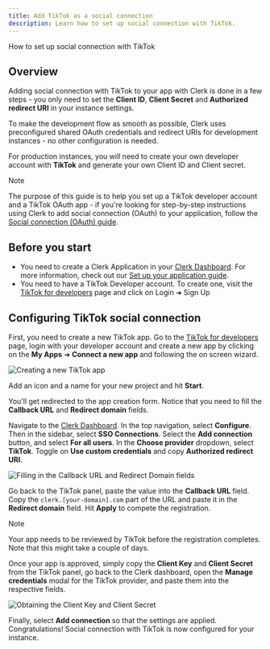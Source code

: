 ```yaml
---
title: Add TikTok as a social connection
description: Learn how to set up social connection with TikTok.
---
```


How to set up social connection with TikTok

## Overview

Adding social connection with TikTok to your app with Clerk is done in a few steps - you only need to set the **Client ID**, **Client Secret** and **Authorized redirect URI** in your instance settings.

To make the development flow as smooth as possible, Clerk uses  preconfigured shared OAuth credentials and redirect URIs for development instances - no other configuration is needed.

For production instances, you will need to create your own developer account with **TikTok** and generate your own Client ID and Client secret.

> [!NOTE]
> The purpose of this guide is to help you set up a TikTok developer account  and a TikTok OAuth app - if you're looking for step-by-step instructions using Clerk to add social connection (OAuth) to your application, follow the [Social connection (OAuth) guide](/docs/authentication/social-connections/oauth).

## Before you start

- You need to create a Clerk Application in your [Clerk Dashboard](https://dashboard.clerk.com/). For more information, check out our [Set up your application guide](/docs/quickstarts/setup-clerk).
- You need to have a TikTok Developer account. To create one, visit the [TikTok for developers](https://developers.tiktok.com/) page and click on Login ➜ Sign Up

## Configuring TikTok social connection

First, you need to create a new TikTok app. Go to the [TikTok for developers](https://developers.tiktok.com/) page, login with your developer account and create a new app by clicking on the **My Apps** ➜ **Connect a new app** and following the on screen wizard.

![Creating a new TikTok app](/docs/images/authentication-providers/tiktok/9a5749a9bf3f282c54af2a2b539ba372e4706574-1489x964.png)

Add an icon and a name for your new project and hit **Start**.

You'll get redirected to the app creation form. Notice that you need to fill the **Callback URL** and **Redirect domain** fields.

Navigate to the [Clerk Dashboard](https://dashboard.clerk.com/last-active?path=user-authentication/sso-connections). In the top navigation, select **Configure**. Then in the sidebar, select **SSO Connections**. Select the **Add connection** button, and select **For all users**. In the **Choose provider** dropdown, select **TikTok**. Toggle on **Use custom credentials** and copy **Authorized redirect URI**.

![Filling in the Callback URL and Redirect Domain fields](/docs/images/authentication-providers/tiktok/135491407e1afeea187644e4450fb77bb659d907-1489x964.png)

Go back to the TikTok panel, paste the value into the **Callback URL** field. Copy the `clerk.[your-domain].com` part of the URL and paste it in the **Redirect domain** field. Hit **Apply** to compete the registration.

> [!NOTE]
> Your app needs to be reviewed by TikTok before the registration completes. Note that this might take a couple of days.

Once your app is approved, simply copy the **Client Key** and **Client Secret** from the TikTok panel, go back to the Clerk dashboard, open the **Manage credentials** modal for the TikTok provider, and paste them into the respective fields.

![Obtaining the Client Key and Client Secret](/docs/images/authentication-providers/tiktok/12885db4568578459fb4b9beab31838c929cf9d5-1382x833.png)

Finally, select **Add connection** so that the settings are applied. Congratulations! Social connection with TikTok is now configured for your instance.
